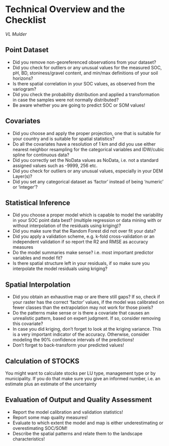 # Technical Overview and the Checklist
*VL  Mulder*

## Point Dataset 

*    Did you remove non-georeferenced observations from your dataset?
*    Did you check for outliers or any unusual values for the measured SOC, pH, BD, stoniness/gravel content, and min/max definitions of your soil horizons?
*    Is there spatial correlation in your SOC values, as observed from the variogram?
*    Did you check the probability distribution and applied a transformation in case the samples were not normally distributed?
*    Be aware whether you are going to predict SOC or SOM values!

## Covariates

*    Did you choose and apply the proper projection, one that is suitable for your country and is suitable for spatial statistics? 
*    Do all the covariates have a resolution of 1 km and did you use either nearest neighbor resampling for the categorical variables and IDW/cubic spline for continuous data?
*    Did you correctly set the NoData values as NoData, i.e. not a standard assigned values such as -9999, 256 etc.
*    Did you check for outliers or any unusual values, especially in your DEM Layer(s)?
*    Did you set any categorical dataset as ‘factor’ instead of being ‘numeric’ or ‘integer’?

## Statistical Inference

*    Did you choose a proper model which is capable to model the variability in your SOC point data best? (multiple regression or data mining with or without interpolation of the residuals using kriging)?
*    Did you make sure that the Random Forest did not over fit your data?
*    Did you apply a validation scheme, e.g. k-fold cross-validation or an independent validation if so report the R2 and RMSE as accuracy measures
*    Do the model summaries make sense? i.e. most important predictor variables and model fit?
*    Is there spatial structure left in your residuals, if so make sure you interpolate the model residuals using kriging?

## Spatial Interpolation

*    Did you obtain an exhaustive map or are there still gaps? If so, check if your raster has the correct ‘factor’ values, if the model was calibrated on fewer classes than the extrapolation may not work for those pixels?
*    Do the patterns make sense or is there a covariate that causes an unrealistic pattern, based on expert judgment. If so, consider removing this covariate?
*    In case you did kriging, don’t forget to look at the kriging variance. This is a very important indicator of the accuracy. Otherwise, consider modeling the 90% confidence intervals of the predictions!
*    Don’t forget to back-transform your predicted values! 

## Calculation of STOCKS 
You might want to calculate stocks per LU type, management type or by municipality.  If you do that make sure you give an informed number, i.e. an estimate plus an estimate of the uncertainty

## Evaluation of Output and Quality Assessment

*    Report the model calibration and validation statistics!
*    Report some map quality measures!
*    Evaluate to which extent the model and map is either underestimating or overestimating SOC/SOM!
*    Describe the spatial patterns and relate them to the landscape characteristics!

